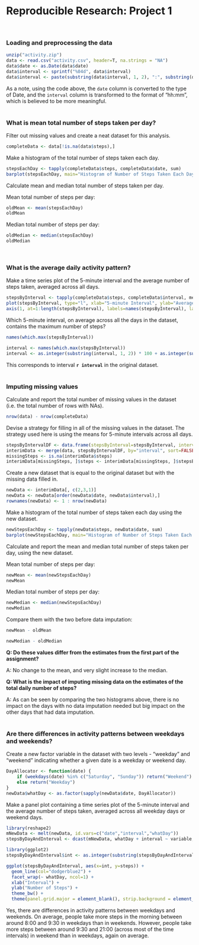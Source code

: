 Reproducible Research: Project 1
========================================================
<br>

### Loading and preprocessing the data

```r
unzip("activity.zip")
data <- read.csv("activity.csv", header=T, na.strings = "NA")
data$date <- as.Date(data$date)
data$interval <- sprintf("%04d", data$interval)
data$interval <- paste(substring(data$interval, 1, 2), ":", substring(data$interval, 3, 4), sep="")
```
As a note, using the code above, the `date` column is converted to the type of Date, and the `interval` column is transformed to the format of "hh:mm", which is believed to be more meaningful.
<br><br>

### What is mean total number of steps taken per day?
Filter out missing values and create a neat dataset for this analysis.
```r
completeData <- data[!is.na(data$steps),]
```

Make a histogram of the total number of steps taken each day.
```r
stepsEachDay <- tapply(completeData$steps, completeData$date, sum)
barplot(stepsEachDay, main="Histogram of Number of Steps Taken Each Day", xlab="Date", ylab = "Number of Steps")
```

Calculate mean and median total number of steps taken per day.

Mean total number of steps per day:
```r
oldMean <- mean(stepsEachDay)
oldMean
```

Median total number of steps per day:
```r
oldMedian <- median(stepsEachDay)
oldMedian
```
<br>

### What is the average daily activity pattern?
Make a time series plot of the 5-minute interval and the average number of steps taken, averaged across all days.
```r
stepsByInterval <- tapply(completeData$steps, completeData$interval, mean)
plot(stepsByInterval, type="l", xlab="5-minute Interval", ylab="Average Number of Steps", xaxt="n")
axis(1, at=1:length(stepsByInterval), labels=names(stepsByInterval), las=0 )
```

Which 5-minute interval, on average across all the days in the dataset, contains the maximum number of steps?
```r
names(which.max(stepsByInterval))
```
```r
interval <- names(which.max(stepsByInterval))
interval <- as.integer(substring(interval, 1, 2)) * 100 + as.integer(substring(interval, 4, 5))
```
This corresponds to interval <b>`r interval`</b> in the original dataset.
<br><br>

### Imputing missing values
Calculate and report the total number of missing values in the dataset (i.e. the total number of rows with NAs).
```r
nrow(data) - nrow(completeData)
```

Devise a strategy for filling in all of the missing values in the dataset. The strategy used here is using the means for 5-minute intervals across all days.
```r
stepsByIntervalDF <- data.frame(stepsByInterval=stepsByInterval, interval=names(stepsByInterval))
interimData <- merge(data, stepsByIntervalDF, by="interval", sort=FALSE)
missingSteps <- is.na(interimData$steps)
interimData[missingSteps, ]$steps <- interimData[missingSteps, ]$stepsByInterval
```

Create a new dataset that is equal to the original dataset but with the missing data filled in.
```r
newData <- interimData[, c(2,3,1)]
newData <- newData[order(newData$date, newData$interval),]
rownames(newData) <- 1 : nrow(newData)
```

Make a histogram of the total number of steps taken each day using the new dataset.
```r
newStepsEachDay <- tapply(newData$steps, newData$date, sum) 
barplot(newStepsEachDay, main="Histogram of Number of Steps Taken Each Day", xlab="Date", ylab = "Number of Steps")
```

Calculate and report the mean and median total number of steps taken per day, using the new dataset.

Mean total number of steps per day:
```r
newMean <- mean(newStepsEachDay)
newMean
```

Median total number of steps per day:
```r
newMedian <- median(newStepsEachDay)
newMedian
```

Compare them with the two before data imputation:
```r
newMean - oldMean
```
```r
newMedian - oldMedian
```

**Q: Do these values differ from the estimates from the first part of the assignment?**

A: No change to the mean, and very slight increase to the median.

**Q: What is the impact of imputing missing data on the estimates of the total daily number of steps?**

A: As can be seen by comparing the two histograms above, there is no impact on the days with no data imputation needed but big impact on the other days that had data imputation.
<br><br>

### Are there differences in activity patterns between weekdays and weekends?
Create a new factor variable in the dataset with two levels - "weekday" and "weekend" indicating whether a given date is a weekday or weekend day.
```r
DayAllocator <- function(date) {
    if (weekdays(date) %in% c("Saturday", "Sunday")) return("Weekend")
    else return("Weekday")
}
newData$whatDay <- as.factor(sapply(newData$date, DayAllocator))
```

Make a panel plot containing a time series plot of the 5-minute interval and the average number of steps taken, averaged across all weekday days or weekend days.
```r
library(reshape2)
mNewData <- melt(newData, id.vars=c("date","interval","whatDay"))
stepsByDayAndInterval <- dcast(mNewData, whatDay + interval ~ variable, fun.aggregate = mean)

library(ggplot2)
stepsByDayAndInterval$int <- as.integer(substring(stepsByDayAndInterval$interval, 1, 2)) * 100 + as.integer(substring(stepsByDayAndInterval$interval, 4, 5))

ggplot(stepsByDayAndInterval, aes(x=int, y=steps)) +
  geom_line(col="dodgerblue2") +
  facet_wrap(~ whatDay, ncol=1) +
  xlab("Interval") +
  ylab("Number of Steps") +
  theme_bw() +
  theme(panel.grid.major = element_blank(), strip.background = element_rect(fill = "bisque"))
```

Yes, there are differences in activity patterns between weekdays and weekends. On average, people take more steps in the morning between around 8:00 and 9:30 in weekdays than in weekends.  However, people take more steps between around 9:30 and 21:00 (across most of the time intervals) in weekend than in weekdays, again on average.